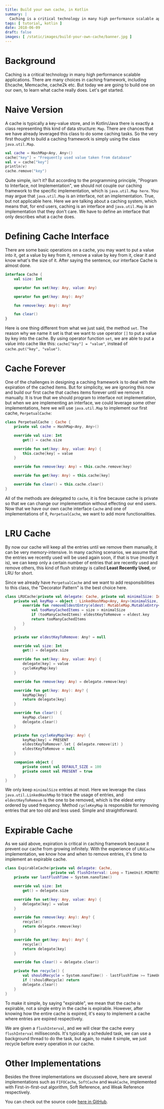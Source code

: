 ```yaml
---
title: Build your own cache, in Kotlin
summary: |
  Caching is a critical technology in many high performance scalable applications. There are many choices in caching framework, including Ehcache, Memcache, cache2k etc. In this post, we are going to build one on our own, to learn what cache really does.
tags: [ tutorial, kotlin ]
date: 2018-06-09
draft: false
images: [ /static/images/build-your-own-cache/banner.jpg ]
---
```


# Background

Caching is a critical technology in many high performance scalable applications. There are many choices in caching framework, including Ehcache, Memcache, cache2k etc. But today we are going to build one on our own, to learn what cache really does. Let's get started.

# Naive Version

A cache is typically a key-value store, and in Kotlin/Java there is exactly a class representing this kind of data structure: `Map`. There are chances that we have already leveraged this class to do some caching tasks. So the very first thought to build a caching framework is simply using the class `java.util.Map`.

```kotlin
val cache = HashMap<Any, Any>()
cache["key"] = "Frequently used value taken from database"
val v = cache["key"]
println(v)
cache.remove("key")
```

Quite simple, isn't it? But according to the programming principle, "Program to Interface, not Implementation", we should not couple our caching framework to the specific implementation, which is `java.util.Map here`. You may argue that `java.util.Map` is an interface, not an implementation. True, but not applicable here. Here we are talking about a caching system, which means that, for end users, caching is an interface and `java.util.Map` is an implementation that they don't care. We have to define an interface that only describes what a cache does.

# Defining Cache Interface

There are some basic operations on a cache, you may want to put a value into it, get a value by key from it, remove a value by key from it, clear it and know what's the size of it. After saying the sentence, our interface Cache is almost done.

```kotlin
interface Cache {
	val size: Int

	operator fun set(key: Any, value: Any)

	operator fun get(key: Any): Any?

	fun remove(key: Any): Any?

	fun clear()
}
```

Here is one thing different from what we just said, the method `set`. The reason why we name it set is that we want to use operator `[]` to put a value by key into the cache. By using operator function `set`, we are able to put a value into cache like this: `cache["key"] = "value"`, instead of `cache.put("key", "value")`.

# Cache Forever

One of the challenges in designing a caching framework is to deal with the expiration of the cached items. But for simplicity, we are ignoring this now and build our first cache that caches items forever until we remove it manually.
It is true that we should program to interface not implementation, but when we are implementing an interface, we could leverage some other implementations, here we will use `java.util.Map` to implement our first cache, `PerpetualCache`:

```kotlin
class PerpetualCache : Cache {
	private val cache = HashMap<Any, Any>()

	override val size: Int
		get() = cache.size

	override fun set(key: Any, value: Any) {
		this.cache[key] = value
	}

	override fun remove(key: Any) = this.cache.remove(key)

	override fun get(key: Any) = this.cache[key]

	override fun clear() = this.cache.clear()
}
```

All of the methods are delegated to `cache`, it is fine because cache is private so that we can change our implementation without effecting our end users. Now that we have our own cache interface `Cache` and one of implementations of it, `PerpetualCache`, we want to add more functionalities.

# LRU Cache

By now our cache will keep all the entries until we remove them manually, it can be very memory-intensive. In many caching scenarios, we assume that the entries we recently used will be used again soon, if that is true (mostly it is), we can keep only a certain number of entries that are recently used and remove others, this kind of flush strategy is called **Least Recently Used**, or LRU for short.

Since we already have `PerpetualCache` and we want to add responsibilities to this class, the "Decorator Pattern" is the best choice here.

```kotlin
class LRUCache(private val delegate: Cache, private val minimalSize: Int = DEFAULT_SIZE) : Cache {
	private val keyMap = object : LinkedHashMap<Any, Any>(minimalSize, .75f, true) {
		override fun removeEldestEntry(eldest: MutableMap.MutableEntry<Any, Any>): Boolean {
			val tooManyCachedItems = size > minimalSize
			if (tooManyCachedItems) eldestKeyToRemove = eldest.key
			return tooManyCachedItems
		}
	}

	private var eldestKeyToRemove: Any? = null

	override val size: Int
		get() = delegate.size

	override fun set(key: Any, value: Any) {
		delegate[key] = value
		cycleKeyMap(key)
	}

	override fun remove(key: Any) = delegate.remove(key)

	override fun get(key: Any): Any? {
		keyMap[key]
		return delegate[key]
	}

	override fun clear() {
		keyMap.clear()
		delegate.clear()
	}

	private fun cycleKeyMap(key: Any) {
		keyMap[key] = PRESENT
		eldestKeyToRemove?.let { delegate.remove(it) }
		eldestKeyToRemove = null
	}

	companion object {
		private const val DEFAULT_SIZE = 100
		private const val PRESENT = true
	}
}
```

We only keep `minimalSize` entries at most. Here we leverage the class `java.util.LinkedHashMap` to trace the usage of entries, and `eldestKeyToRemove` is the one to be removed, which is the eldest entry ordered by used frequency. Method `cycleKeyMap` is responsible for removing entries that are too old and less used. Simple and straightforward.

# Expirable Cache

As we said above, expiration is critical in caching framework because it prevent our cache from growing infinitely. With the experience of `LRUCache` implementation, we know how and when to remove entries, it's time to implement an expirable cache.

```kotlin
class ExpirableCache(private val delegate: Cache,
                     private val flushInterval: Long = TimeUnit.MINUTES.toMillis(1)) : Cache {
	private var lastFlushTime = System.nanoTime()

	override val size: Int
		get() = delegate.size

	override fun set(key: Any, value: Any) {
		delegate[key] = value
	}

	override fun remove(key: Any): Any? {
		recycle()
		return delegate.remove(key)
	}

	override fun get(key: Any): Any? {
		recycle()
		return delegate[key]
	}

	override fun clear() = delegate.clear()

	private fun recycle() {
		val shouldRecycle = System.nanoTime() - lastFlushTime >= TimeUnit.MILLISECONDS.toNanos(flushInterval)
		if (!shouldRecycle) return
		delegate.clear()
	}
}
```

To make it simple, by saying "expirable", we mean that the cache is expirable, not a single entry in the cache is expirable. However, after knowing how the entire cache is expired, it's easy to implement a cache where entries are expired respectively.

We are given a `flushInterval`, and we will clear the cache every `flushInterval` milliseconds. It's typically a scheduled task, we can use a background thread to do the task, but again, to make it simple, we just recycle before every operation in our cache.

# Other Implementations

Besides the three implementations we discussed above, here are several implementations such as `FIFOCache`, `SoftCache` and `WeakCache`, implemented with First-in-first-out algorithm, Soft Reference, and Weak Reference respectively.

You can check out the source code [here in GitHub](https://github.com/kezhenxu94/cache-lite).
